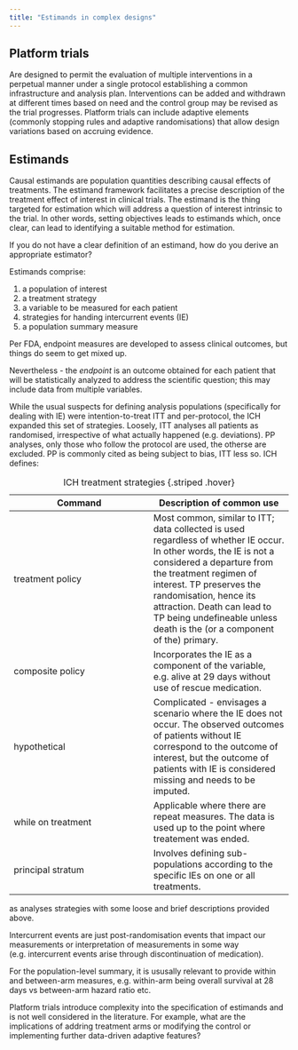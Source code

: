 ```yaml
---
title: "Estimands in complex designs"
---
```


## Platform trials

Are designed to permit the evaluation of multiple interventions in a perpetual manner under a single protocol establishing a common infrastructure and analysis plan.
Interventions can be added and withdrawn at different times based on need and the control group may be revised as the trial progresses.
Platform trials can include adaptive elements (commonly stopping rules and adaptive randomisations) that allow design variations based on accruing evidence.

## Estimands

Causal estimands are population quantities describing causal effects of treatments.
The estimand framework facilitates a precise description of the treatment effect of interest in clinical trials.
The estimand is the thing targeted for estimation which will address a question of interest intrinsic to the trial.
In other words, setting objectives leads to estimands which, once clear, can lead to identifying a suitable method for estimation.

::: callout-note
If you do not have a clear definition of an estimand, how do you derive an appropriate estimator?
:::

Estimands comprise:

1. a population of interest
2. a treatment strategy
3. a variable to be measured for each patient
4. strategies for handing intercurrent events (IE)
5. a population summary measure

Per FDA, endpoint measures are developed to assess clinical outcomes, but things do seem to get mixed up.

Nevertheless - the *endpoint* is an outcome obtained for each patient that will be statistically analyzed to address the scientific question; this may include data from multiple variables.

While the usual suspects for defining analysis populations (specifically for dealing with IE) were intention-to-treat ITT and per-protocol, the ICH expanded this set of strategies.
Loosely, ITT analyses all patients as randomised, irrespective of what actually happened (e.g. deviations).
PP analyses, only those who follow the protocol are used, the otherse are excluded.
PP is commonly cited as being subject to bias, ITT less so.
ICH defines:


| Command  | Description of common use  |
|--------|--------|
| treatment policy | Most common, similar to ITT; data collected is used regardless of whether IE occur. In other words, the IE is not a considered a departure from the treatment regimen of interest. TP preserves the randomisation, hence its attraction. Death can lead to TP being undefineable unless death is the (or a component of the) primary. |
| composite policy  | Incorporates the IE as a component of the variable, e.g. alive at 29 days without use of rescue medication.   |
| hypothetical | Complicated - envisages a scenario where the IE does not occur. The observed outcomes of patients without IE correspond to the outcome of interest, but the outcome of patients with IE is considered missing and needs to be imputed.  |
| while on treatment  | Applicable where there are repeat measures. The data is used up to the point where treatement was ended.   |
| principal stratum  | Involves defining sub-populations according to the specific IEs on one or all treatments.  |

: ICH treatment strategies {.striped .hover}

as analyses strategies with some loose and brief descriptions provided above.

Intercurrent events are just post-randomisation events that impact our measurements or interpretation of measurements in some way (e.g. intercurrent events arise through discontinuation of medication).

For the population-level summary, it is ususally relevant to provide within and between-arm measures, e.g. within-arm being overall survival at 28 days vs between-arm hazard ratio etc.

Platform trials introduce complexity into the specification of estimands and is not well considered in the literature.
For example, what are the implications of addring treatment arms or modifying the control or implementing further data-driven adaptive features?

